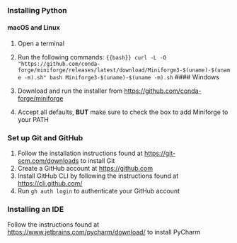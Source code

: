 ##
::: {.r-fit-text}
### Installing Python {.smaller}
#### macOS and Linux

1. Open a terminal
2. Run the following commands:
```{{bash}}
curl -L -O "https://github.com/conda-forge/miniforge/releases/latest/download/Miniforge3-$(uname)-$(uname -m).sh"
bash Miniforge3-$(uname)-$(uname -m).sh
```
#### Windows

1. Download and run the installer from [https://github.com/conda-forge/miniforge](https://github.com/conda-forge/miniforge)
2. Accept all defaults,  **BUT** make sure to check the box to add Miniforge to your PATH

### Set up Git and GitHub {.smaller}

1. Follow the installation instructions found at [https://git-scm.com/downloads](https://git-scm.com/downloads) to install Git
2. Create a GitHub account at [https://github.com](https://github.com/signup?ref_cta=Sign+up&ref_loc=header+logged+out&ref_page=%2F&source=header-home)
3. Install GitHub CLI by following the instructions found at [https://cli.github.com/](https://cli.github.com/)
4. Run `gh auth login` to authenticate your GitHub account

### Installing an IDE {.smaller}
Follow the instructions found at [https://www.jetbrains.com/pycharm/download/](https://www.jetbrains.com/pycharm/download/) to install PyCharm
:::
